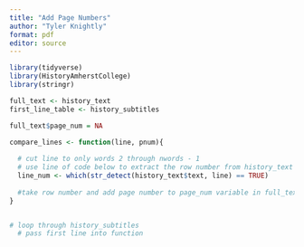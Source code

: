```yaml
---
title: "Add Page Numbers"
author: "Tyler Knightly"
format: pdf
editor: source
---
```


```r
library(tidyverse)
library(HistoryAmherstCollege)
library(stringr)
```


```r
full_text <- history_text
first_line_table <- history_subtitles

full_text$page_num = NA

compare_lines <- function(line, pnum){
  
  # cut line to only words 2 through nwords - 1
  # use line of code below to extract the row number from history_text
  line_num <- which(str_detect(history_text$text, line) == TRUE)
  
  #take row number and add page number to page_num variable in full_text at that row
}


# loop through history_subtitles 
  # pass first line into function


```

